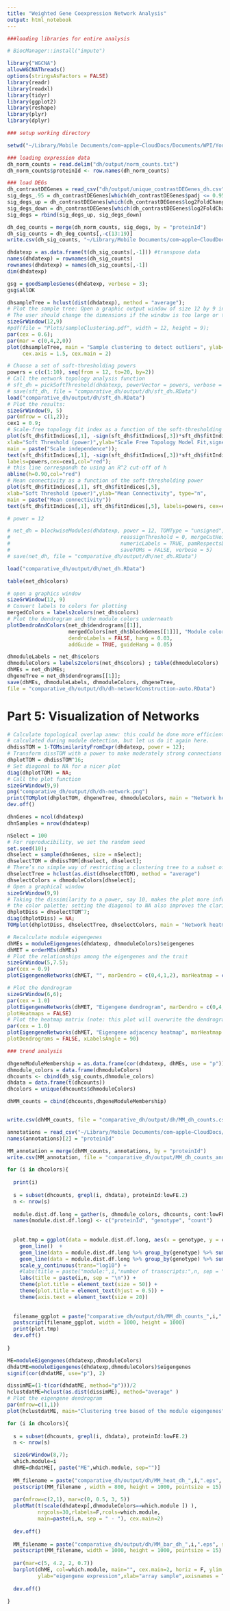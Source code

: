 ```yaml
---
title: "Weighted Gene Coexpression Network Analysis"
output: html_notebook
---
```

```r
###loading libraries for entire analysis

# BiocManager::install("impute")

library("WGCNA")
allowWGCNAThreads()
options(stringsAsFactors = FALSE)
library(readr)
library(readxl)
library(tidyr)     
library(ggplot2)
library(reshape)
library(plyr) 
library(dplyr)
```

```r
### setup working directory

setwd("~/Library/Mobile Documents/com~apple~CloudDocs/Documents/WPI/Young/data")
```

```r
### loading expression data
dh_norm_counts = read.delim("dh/output/norm_counts.txt")
dh_norm_counts$proteinId <- row.names(dh_norm_counts)
```

```r
### load DEGs
dh_contrastDEGenes = read_csv("dh/output/unique_contrastDEGenes_dh.csv")
sig_degs_.95 = dh_contrastDEGenes[which(dh_contrastDEGenes$padj <= 0.95),]
sig_degs_up = dh_contrastDEGenes[which(dh_contrastDEGenes$log2FoldChange >= 1),]
sig_degs_down = dh_contrastDEGenes[which(dh_contrastDEGenes$log2FoldChange <= -1),]
sig_degs = rbind(sig_degs_up, sig_degs_down)
```

```r
dh_deg_counts = merge(dh_norm_counts, sig_degs, by = "proteinId")
dh_sig_counts = dh_deg_counts[,-c(13:19)]
write.csv(dh_sig_counts, "~/Library/Mobile Documents/com~apple~CloudDocs/Documents/WPI/Young/data/comparative_dh/output/sigDEGS_dh.csv")
```

```r
dhdatexp = as.data.frame(t(dh_sig_counts[,-1])) #transpose data
names(dhdatexp) = rownames(dh_sig_counts)
rownames(dhdatexp) = names(dh_sig_counts[,-1])
dim(dhdatexp)
```

```r
gsg = goodSamplesGenes(dhdatexp, verbose = 3);
gsg$allOK
```

```r
dhsampleTree = hclust(dist(dhdatexp), method = "average");
# Plot the sample tree: Open a graphic output window of size 12 by 9 inches
# The user should change the dimensions if the window is too large or too small.
sizeGrWindow(12,9)
#pdf(file = "Plots/sampleClustering.pdf", width = 12, height = 9);
par(cex = 0.6);
par(mar = c(0,4,2,0))
plot(dhsampleTree, main = "Sample clustering to detect outliers", ylab="", xlab="", cex.lab = 1.5,
     cex.axis = 1.5, cex.main = 2)
```

```r
# Choose a set of soft-thresholding powers
powers = c(c(1:10), seq(from = 12, to=20, by=2))
# Call the network topology analysis function
# sft_dh = pickSoftThreshold(dhdatexp, powerVector = powers, verbose = 5)
# save(sft_dh, file = "comparative_dh/output/dh/sft_dh.RData")
load("comparative_dh/output/dh/sft_dh.RData")
# Plot the results:
sizeGrWindow(9, 5)
par(mfrow = c(1,2));
cex1 = 0.9;
# Scale-free topology fit index as a function of the soft-thresholding power
plot(sft_dh$fitIndices[,1], -sign(sft_dh$fitIndices[,3])*sft_dh$fitIndices[,2],
xlab="Soft Threshold (power)",ylab="Scale Free Topology Model Fit,signed R^2",type="n",
main = paste("Scale independence"));
text(sft_dh$fitIndices[,1], -sign(sft_dh$fitIndices[,3])*sft_dh$fitIndices[,2],
labels=powers,cex=cex1,col="red");
# this line correspondh to using an R^2 cut-off of h
abline(h=0.90,col="red")
# Mean connectivity as a function of the soft-thresholding power
plot(sft_dh$fitIndices[,1], sft_dh$fitIndices[,5],
xlab="Soft Threshold (power)",ylab="Mean Connectivity", type="n",
main = paste("Mean connectivity"))
text(sft_dh$fitIndices[,1], sft_dh$fitIndices[,5], labels=powers, cex=cex1,col="red")

# power = 12
```

```r
# net_dh = blockwiseModules(dhdatexp, power = 12, TOMType = "unsigned", minModuleSize = 30,
#                                    reassignThreshold = 0, mergeCutHeight = 0.25,
#                                    numericLabels = TRUE, pamRespectsDendro = FALSE,
#                                    saveTOMs = FALSE, verbose = 5)
# save(net_dh, file = "comparative_dh/output/dh/net_dh.RData")

load("comparative_dh/output/dh/net_dh.RData")
```


```r
table(net_dh$colors)
```


```r
# open a graphics window
sizeGrWindow(12, 9)
# Convert labels to colors for plotting
mergedColors = labels2colors(net_dh$colors)
# Plot the dendrogram and the module colors underneath
plotDendroAndColors(net_dh$dendrograms[[1]], 
                    mergedColors[net_dh$blockGenes[[1]]], "Module colors",
                    dendroLabels = FALSE, hang = 0.03,
                    addGuide = TRUE, guideHang = 0.05)
```


```r
dhmoduleLabels = net_dh$colors
dhmoduleColors = labels2colors(net_dh$colors) ; table(dhmoduleColors)
dhMEs = net_dh$MEs;
dhgeneTree = net_dh$dendrograms[[1]];
save(dhMEs, dhmoduleLabels, dhmoduleColors, dhgeneTree,
file = "comparative_dh/output/dh/dh-networkConstruction-auto.RData")
```

# Part 5: Visualization of Networks
```r
# Calculate topological overlap anew: this could be done more efficiently by saving the TOM
# calculated during module detection, but let us do it again here.
dhdissTOM = 1-TOMsimilarityFromExpr(dhdatexp, power = 12);
# Transform dissTOM with a power to make moderately strong connections more visible in the heatmap
dhplotTOM = dhdissTOM^16;
# Set diagonal to NA for a nicer plot
diag(dhplotTOM) = NA;
# Call the plot function
sizeGrWindow(9,9)
png("comparative_dh/output/dh/dh-network.png")
print(TOMplot(dhplotTOM, dhgeneTree, dhmoduleColors, main = "Network heatmap plot"))
dev.off()
```

```r
dhnGenes = ncol(dhdatexp)
dhnSamples = nrow(dhdatexp)

nSelect = 100
# For reproducibility, we set the random seed
set.seed(10);
dhselect = sample(dhnGenes, size = nSelect);
dhselectTOM = dhdissTOM[dhselect, dhselect];
# There’s no simple way of restricting a clustering tree to a subset of genes, so we must re-cluster.
dhselectTree = hclust(as.dist(dhselectTOM), method = "average")
dhselectColors = dhmoduleColors[dhselect];
# Open a graphical window
sizeGrWindow(9,9)
# Taking the dissimilarity to a power, say 10, makes the plot more informative by effectively changing
# the color palette; setting the diagonal to NA also improves the clarity of the plot
dhplotDiss = dhselectTOM^7;
diag(dhplotDiss) = NA;
TOMplot(dhplotDiss, dhselectTree, dhselectColors, main = "Network heatmap plot, selected genes")
```

```r
# Recalculate module eigengenes
dhMEs = moduleEigengenes(dhdatexp, dhmoduleColors)$eigengenes
dhMET = orderMEs(dhMEs)
# Plot the relationships among the eigengenes and the trait
sizeGrWindow(5,7.5);
par(cex = 0.9)
plotEigengeneNetworks(dhMET, "", marDendro = c(0,4,1,2), marHeatmap = c(3,4,1,2), cex.lab = 0.8, xLabelsAngle = 90)
```

```r
# Plot the dendrogram
sizeGrWindow(6,6);
par(cex = 1.0)
plotEigengeneNetworks(dhMET, "Eigengene dendrogram", marDendro = c(0,4,2,0),
plotHeatmaps = FALSE)
# Plot the heatmap matrix (note: this plot will overwrite the dendrogram plot)
par(cex = 1.0)
plotEigengeneNetworks(dhMET, "Eigengene adjacency heatmap", marHeatmap = c(3,4,2,2),
plotDendrograms = FALSE, xLabelsAngle = 90)
```


```r
### trend analysis

dhgeneModuleMembership = as.data.frame(cor(dhdatexp, dhMEs, use = "p"));
dhmodule_colors = data.frame(dhmoduleColors)
dhcounts <- cbind(dh_sig_counts,dhmodule_colors)
dhdata = data.frame(t(dhcounts))
dhcolors = unique(dhcounts$dhmoduleColors)

dhMM_counts = cbind(dhcounts,dhgeneModuleMembership)


write.csv(dhMM_counts, file = "comparative_dh/output/dh/MM_dh_counts.csv")

```

```r
annotations = read_csv("~/Library/Mobile Documents/com~apple~CloudDocs/Documents/WPI/Young/data/dh/Annotation/ergo_dhWT__annotationCounts.csv")
names(annotations)[2] = "proteinId"

MM_annotation = merge(dhMM_counts, annotations, by = "proteinId")
write.csv(MM_annotation, file = "comparative_dh/output/MM_dh_counts_annotation.csv")
```


```r
for (i in dhcolors){
  
  print(i)
  
  s = subset(dhcounts, grepl(i, dhdata), proteinId:lowFE.2)
  n <- nrow(s)
  
  module.dist.df.long = gather(s, dhmodule_colors, dhcounts, cont:lowFE.2)
  names(module.dist.df.long) <- c("proteinId", "genotype", "count")
  
  
  plot.tmp = ggplot(data = module.dist.df.long, aes(x = genotype, y = count, group = proteinId)) +
    geom_line()  +
    geom_line(data = module.dist.df.long %>% group_by(genotype) %>% summarize(count = mean(count)), aes(group = 2), size = 1.25, color = "red") +
    geom_line(data = module.dist.df.long %>% group_by(genotype) %>% summarize(count = median(count)), aes(group = 2), size = 1.25, color = "blue") +
    scale_y_continuous(trans="log10") +
    #labs(title = paste("module:",i,"number of transcripts:",n, sep = "\n")) +
    labs(title = paste(i,n, sep = "\n")) +
    theme(plot.title = element_text(size = 50)) +
    theme(plot.title = element_text(hjust = 0.5)) +
    theme(axis.text = element_text(size = 20))
  
  
  filename_ggplot = paste("comparative_dh/output/dh/MM_dh_counts_",i,".eps", sep = "") # make sure this directory exists in your working directory or the code will fail saying could not open png device
  postscript(filename_ggplot, width = 1000, height = 1000)
  print(plot.tmp)
  dev.off()
  
}
```

```r
ME=moduleEigengenes(dhdatexp,dhmoduleColors)
dhdatME=moduleEigengenes(dhdatexp,dhmoduleColors)$eigengenes
signif(cor(dhdatME, use="p"), 2)

dissimME=(1-t(cor(dhdatME, method="p")))/2
hclustdatME=hclust(as.dist(dissimME), method="average" )
# Plot the eigengene dendrogram
par(mfrow=c(1,1))
plot(hclustdatME, main="Clustering tree based of the module eigengenes")

for (i in dhcolors){
  
  s = subset(dhcounts, grepl(i, dhdata), proteinId:lowFE.2)
  n <- nrow(s)

  sizeGrWindow(8,7);
  which.module=i
  dhME=dhdatME[, paste("ME",which.module, sep="")]
  
  MM_filename = paste("comparative_dh/output/dh/MM_heat_dh_",i,".eps", sep = "")
  postscript(MM_filename , width = 800, height = 1000, pointsize = 15)
  
  par(mfrow=c(2,1), mar=c(0, 0.5, 3, 5))
  plotMat(t(scale(dhdatexp[,dhmoduleColors==which.module ]) ),
          nrgcols=30,rlabels=F,rcols=which.module,
          main=paste(i,n, sep = " - "), cex.main=2)
  
  dev.off()
  
  MM_filename = paste("comparative_dh/output/dh/MM_bar_dh_",i,".eps", sep = "") 
  postscript(MM_filename, width = 1000, height = 1000, pointsize = 15)
  
  par(mar=c(5, 4.2, 2, 0.7))
  barplot(dhME, col=which.module, main="", cex.main=2, horiz = F, ylim = c(-.4, .9),
          ylab="eigengene expression",xlab="array sample",axisnames = T, names.arg = c( "cont", "cont", "cont", "lowN", "lowN", "salt", "salt", "salt", "lowFE", "lowFE", "lowFE"))
  
  dev.off()
  
}
```

